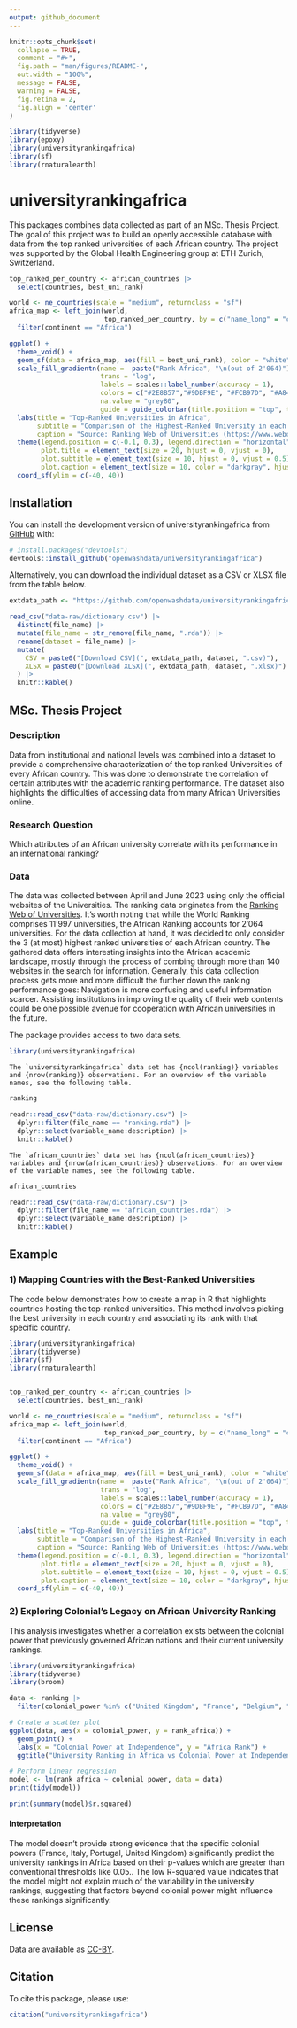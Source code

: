 ```yaml
---
output: github_document
---
```


<!-- README.md is generated from README.Rmd. Please edit that file -->

```r
knitr::opts_chunk$set(
  collapse = TRUE,
  comment = "#>",
  fig.path = "man/figures/README-",
  out.width = "100%",
  message = FALSE,
  warning = FALSE,
  fig.retina = 2,
  fig.align = 'center'
)

library(tidyverse)
library(epoxy)
library(universityrankingafrica)
library(sf)
library(rnaturalearth)
```

# universityrankingafrica

<!-- badges: start -->
<!-- badges: end -->

This packages combines data collected as part of an MSc. Thesis Project. The goal of this project was to build an openly accessible database with data from the top ranked universities of each African country. The project was supported by the Global Health Engineering group at ETH Zurich, Switzerland.

```r
top_ranked_per_country <- african_countries |> 
  select(countries, best_uni_rank) 

world <- ne_countries(scale = "medium", returnclass = "sf")
africa_map <- left_join(world, 
                        top_ranked_per_country, by = c("name_long" = "countries")) |>  
  filter(continent == "Africa")

ggplot() +
  theme_void() +
  geom_sf(data = africa_map, aes(fill = best_uni_rank), color = "white", lwd = 0) +
  scale_fill_gradientn(name =  paste("Rank Africa", "\n(out of 2'064)"), 
                       trans = "log",
                       labels = scales::label_number(accuracy = 1),
                       colors = c("#2E8B57","#9DBF9E", "#FCB97D", "#A84268"),
                       na.value = "grey80",
                       guide = guide_colorbar(title.position = "top", title.vjust = 1.5)) +
  labs(title = "Top-Ranked Universities in Africa",
       subtitle = "Comparison of the Highest-Ranked University in each African Country",
       caption = "Source: Ranking Web of Universities (https://www.webometrics.info/en/Africa)") +
  theme(legend.position = c(-0.1, 0.3), legend.direction = "horizontal", 
        plot.title = element_text(size = 20, hjust = 0, vjust = 0),
        plot.subtitle = element_text(size = 10, hjust = 0, vjust = 0.5),
        plot.caption = element_text(size = 10, color = "darkgray", hjust = -0.6)) +
  coord_sf(ylim = c(-40, 40))
```

## Installation

You can install the development version of universityrankingafrica from [GitHub](https://github.com/) with:

``` r
# install.packages("devtools")
devtools::install_github("openwashdata/universityrankingafrica")
```
Alternatively, you can download the individual dataset as a CSV or XLSX
file from the table below.

```r

extdata_path <- "https://github.com/openwashdata/universityrankingafrica/raw/main/inst/extdata/"

read_csv("data-raw/dictionary.csv") |> 
  distinct(file_name) |> 
  mutate(file_name = str_remove(file_name, ".rda")) |> 
  rename(dataset = file_name) |> 
  mutate(
    CSV = paste0("[Download CSV](", extdata_path, dataset, ".csv)"),
    XLSX = paste0("[Download XLSX](", extdata_path, dataset, ".xlsx)")
  ) |> 
  knitr::kable()

```

## MSc. Thesis Project
### Description
Data from institutional and national levels was combined into a dataset to provide a comprehensive characterization of the top ranked Universities of every African country. This was done to demonstrate the correlation of certain attributes with the academic ranking performance. The dataset also highlights the difficulties of accessing data from many African Universities online.

### Research Question
Which attributes of an African university correlate with its performance in an international ranking?

### Data
The data was collected between April and June 2023 using only the official websites of the Universities. The ranking data originates from the [Ranking Web of Universities](https://www.webometrics.info/en/Africa). It's worth noting that while the World Ranking comprises 11'997 universities, the African Ranking accounts for 2'064 universities. For the data collection at hand, it was decided to only consider the 3 (at most) highest ranked universities of each African country. The gathered data offers interesting insights into the African academic landscape, mostly
through the process of combing through more than 140 websites in the search for information.
Generally, this data collection process gets more and more difficult the further down the ranking
performance goes: Navigation is more confusing and useful information scarcer. Assisting institutions
in improving the quality of their web contents could be one possible avenue for cooperation with
African universities in the future.

The package provides access to two data sets.
```r
library(universityrankingafrica)
```

```epoxy
The `universityrankingafrica` data set has {ncol(ranking)} variables and {nrow(ranking)} observations. For an overview of the variable names, see the following table.  

```

```r
ranking
```

```r
readr::read_csv("data-raw/dictionary.csv") |>  
  dplyr::filter(file_name == "ranking.rda") |> 
  dplyr::select(variable_name:description) |> 
  knitr::kable()
```

```epoxy
The `african_countries` data set has {ncol(african_countries)} variables and {nrow(african_countries)} observations. For an overview of the variable names, see the following table.  

```

```r
african_countries
```

```r
readr::read_csv("data-raw/dictionary.csv") |>  
  dplyr::filter(file_name == "african_countries.rda") |> 
  dplyr::select(variable_name:description) |> 
  knitr::kable()
```
## Example

### 1) Mapping Countries with the Best-Ranked Universities

The code below demonstrates how to create a map in R that highlights countries hosting the top-ranked universities. This method involves picking the best university in each country and associating its rank with that specific country.

```r
library(universityrankingafrica)
library(tidyverse)
library(sf)
library(rnaturalearth)


top_ranked_per_country <- african_countries |> 
  select(countries, best_uni_rank) 

world <- ne_countries(scale = "medium", returnclass = "sf")
africa_map <- left_join(world, 
                        top_ranked_per_country, by = c("name_long" = "countries")) |>  
  filter(continent == "Africa")

ggplot() +
  theme_void() +
  geom_sf(data = africa_map, aes(fill = best_uni_rank), color = "white", lwd = 0) +
  scale_fill_gradientn(name =  paste("Rank Africa", "\n(out of 2'064)"), 
                       trans = "log",
                       labels = scales::label_number(accuracy = 1),
                       colors = c("#2E8B57","#9DBF9E", "#FCB97D", "#A84268"),
                       na.value = "grey80",
                       guide = guide_colorbar(title.position = "top", title.vjust = 1.5)) +
  labs(title = "Top-Ranked Universities in Africa",
       subtitle = "Comparison of the Highest-Ranked University in each African Country",
       caption = "Source: Ranking Web of Universities (https://www.webometrics.info/en/Africa)") +
  theme(legend.position = c(-0.1, 0.3), legend.direction = "horizontal",
        plot.title = element_text(size = 20, hjust = 0, vjust = 0),
        plot.subtitle = element_text(size = 10, hjust = 0, vjust = 0.5),
        plot.caption = element_text(size = 10, color = "darkgray", hjust = -0.6)) +
  coord_sf(ylim = c(-40, 40))


```


### 2) Exploring Colonial's Legacy on African University Ranking

This analysis investigates whether a correlation exists between the colonial power that previously governed African nations and their current university rankings.  

```r
library(universityrankingafrica)
library(tidyverse)
library(broom)

data <- ranking |> 
  filter(colonial_power %in% c("United Kingdom", "France", "Belgium", "Italy", "Portugal"))

# Create a scatter plot
ggplot(data, aes(x = colonial_power, y = rank_africa)) +
  geom_point() +
  labs(x = "Colonial Power at Independence", y = "Africa Rank") +
  ggtitle("University Ranking in Africa vs Colonial Power at Independence")

# Perform linear regression
model <- lm(rank_africa ~ colonial_power, data = data)
print(tidy(model))

print(summary(model)$r.squared)

```
#### Interpretation

The model doesn't provide strong evidence that the specific colonial powers (France, Italy, Portugal, United Kingdom) significantly predict the university rankings in Africa based on their p-values which are greater than conventional thresholds like 0.05.. The low R-squared value indicates that the model might not explain much of the variability in the university rankings, suggesting that factors beyond colonial power might influence these rankings significantly.


## License

Data are available as 
[CC-BY](https://github.com/openwashdata/universityrankingafrica/LICENSE.md).

## Citation

To cite this package, please use:

```r
citation("universityrankingafrica")
```
